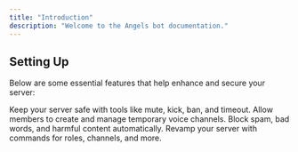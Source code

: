 ```yaml
---
title: "Introduction"
description: "Welcome to the Angels bot documentation."
---
```


## Setting Up

Below are some essential features that help enhance and secure your server:

<CardGroup cols={2}>
  <Card title="Moderation" icon="shield" href="/guides/moderation">
    Keep your server safe with tools like mute, kick, ban, and timeout.
  </Card>

  <Card title="Voicemaster" icon="microphone" href="/guides/voicemaster">
    Allow members to create and manage temporary voice channels.
  </Card>

  <Card title="Auto-Moderation" icon="ban" href="/guides/automod">
    Block spam, bad words, and harmful content automatically.
  </Card>

  <Card title="Server Utilities" icon="tools" href="/guides/utilities">
    Revamp your server with commands for roles, channels, and more.
  </Card>
</CardGroup>
